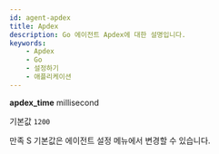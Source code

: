 ```yaml
---
id: agent-apdex
title: Apdex
description: Go 에이전트 Apdex에 대한 설명입니다.
keywords:
    - Apdex
    - Go
    - 설정하기
    - 애플리케이션
---
```


**apdex_time** <span class='type'>millisecond</span>

기본값 `1200`

만족 S 기본값은 에이전트 설정 메뉴에서 변경할 수 있습니다.


<Javaapdexdesc /> 